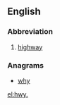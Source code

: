 ==English==

===Abbreviation===
{{head|en|abbreviation}}

# [[highway]]

===Anagrams===
* [[why#English|why]]

[[el:hwy.]]